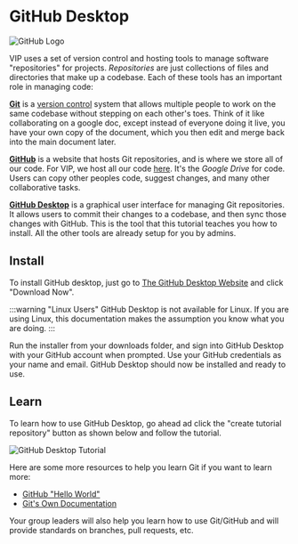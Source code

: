
# GitHub Desktop

<img src={githubLogo} width={200} alt="GitHub Logo" />

VIP uses a set of version control and hosting tools to manage software "repositories" for projects. 
*Repositories* are just collections of files and directories that make up a codebase. Each of these 
tools has an important role in managing code:

**[Git](https://git-scm.com/)** is a [version control](https://en.wikipedia.org/wiki/Version_control) system
that allows multiple people to work on the same codebase without stepping on each other's toes.
Think of it like collaborating on a google doc, except instead of everyone doing it live, you 
have your own copy of the document, which you then edit and merge back into the main document later.

**[GitHub](https://github.com/about)** is a website that hosts Git repositories, and is where we store all of our code. For VIP, we host all our code [here](https://github.com/ece398-buvip).
It's the *Google Drive* for code. Users can copy other peoples code, suggest changes, and many other collaborative tasks.

**[GitHub Desktop](https://github.com/apps/desktop)** is a graphical user interface for managing Git repositories. It allows users to commit their changes
to a codebase, and then sync those changes with GitHub. This is the tool that this tutorial teaches you how to install. 
All the other tools are already setup for you by admins.

## Install

To install GitHub desktop, just go to [The GitHub Desktop Website](https://github.com/apps/desktop) and click "Download Now". 

:::warning "Linux Users"
GitHub Desktop is not available for Linux. If you are using Linux, this 
documentation makes the assumption you know what you are doing.
:::

Run the installer from your downloads folder, and sign into GitHub Desktop with 
your GitHub account when prompted. Use your GitHub credentials as your name and 
email. GitHub Desktop should now be installed and ready to use.

## Learn

To learn how to use GitHub Desktop, go ahead ad click the "create tutorial 
repository" button as shown below and follow the tutorial.

<img src={githubDesktopTutorial} alt="GitHub Desktop Tutorial" />

Here are some more resources to help you learn Git if you want to learn more:

* [GitHub "Hello World"](https://docs.github.com/en/get-started/start-your-journey/hello-world)
* [Git's Own Documentation](https://git-scm.com/book/en/v2/Getting-Started-About-Version-Control)

Your group leaders will also help you learn how to use Git/GitHub and will provide
standards on branches, pull requests, etc.